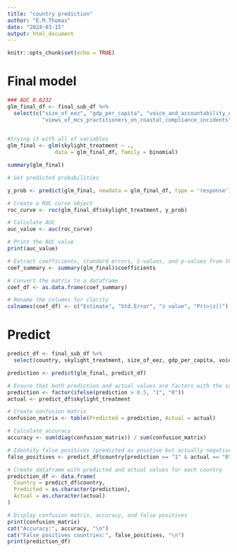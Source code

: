 ```yaml
---
title: "country prediction"
author: "E.M.Thomas"
date: "2024-03-15"
output: html_document
---
```


```r
knitr::opts_chunk$set(echo = TRUE)
```

# Final model 

```r
### AUC 0.8232
glm_final_df <- final_sub_df %>%  
  select(c("size_of_eez", "gdp_per_capita", "voice_and_accountability_estimate",
           "views_of_mcs_practitioners_on_coastal_compliance_incidents","skylight_treatment", "trade_balance_for_fisheries_products")) 
 

#trying it with all of variables 
glm_final <- glm(skylight_treatment ~ .,
               data = glm_final_df, family = binomial)

summary(glm_final)

# Get predicted probabilities

y_prob <- predict(glm_final, newdata = glm_final_df, type = 'response')

# Create a ROC curve object
roc_curve <- roc(glm_final_df$skylight_treatment, y_prob)

# Calculate AUC
auc_value <- auc(roc_curve)

# Print the AUC value
print(auc_value)

# Extract coefficients, standard errors, z-values, and p-values from the summary
coef_summary <- summary(glm_final)$coefficients

# Convert the matrix to a dataframe
coef_df <- as.data.frame(coef_summary)

# Rename the columns for clarity
colnames(coef_df) <- c("Estimate", "Std.Error", "z value", "Pr(>|z|)")
```


# Predict
```r

predict_df <- final_sub_df %>% 
  select(country, skylight_treatment, size_of_eez, gdp_per_capita, voice_and_accountability_estimate, views_of_mcs_practitioners_on_coastal_compliance_incidents, trade_balance_for_fisheries_products)

prediction <- predict(glm_final, predict_df)

# Ensure that both prediction and actual values are factors with the same levels
prediction <- factor(ifelse(prediction > 0.5, "1", "0"))
actual <- predict_df$skylight_treatment

# Create confusion matrix
confusion_matrix <- table(Predicted = prediction, Actual = actual)

# Calculate accuracy
accuracy <- sum(diag(confusion_matrix)) / sum(confusion_matrix)

# Identify false positives (predicted as positive but actually negative)
false_positives <- predict_df$country[prediction == "1" & actual == "0"]

# Create dataframe with predicted and actual values for each country
prediction_df <- data.frame(
  Country = predict_df$country,
  Predicted = as.character(prediction),
  Actual = as.character(actual)
)

# Display confusion matrix, accuracy, and false positives
print(confusion_matrix)
cat("Accuracy:", accuracy, "\n")
cat("False positives countries:", false_positives, "\n")
print(prediction_df)
```



